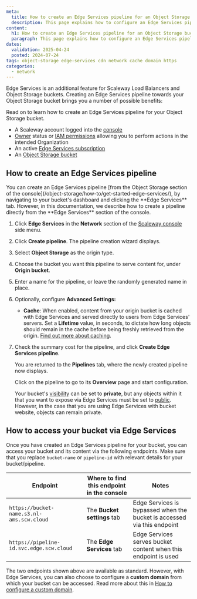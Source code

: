 ```yaml
---
meta:
  title: How to create an Edge Services pipeline for an Object Storage bucket
  description: This page explains how to configure an Edge Services pipeline for a Scaleway Object Storage bucket. Set up your own custom domain to point to your bucket, and enable a caching service for faster and more efficient delivery.
content:
  h1: How to create an Edge Services pipeline for an Object Storage bucket
  paragraph: This page explains how to configure an Edge Services pipeline for a Scaleway Object Storage bucket. Set up your own custom domain to point to your bucket, and enable a caching service for faster and more efficient delivery.
dates:
  validation: 2025-04-24
  posted: 2024-07-24
tags: object-storage edge-services cdn network cache domain https
categories:
  - network
---
```


Edge Services is an additional feature for Scaleway Load Balancers and Object Storage buckets. Creating an Edge Services pipeline towards your Object Storage bucket brings you a number of possible benefits:

<Macro id="edge-services-bucket-benefits" />

Read on to learn how to create an Edge Services pipeline for your Object Storage bucket.

<Macro id="requirements" />

- A Scaleway account logged into the [console](https://console.scaleway.com)
- [Owner](/iam/concepts/#owner) status or [IAM permissions](/iam/concepts/#permission) allowing you to perform actions in the intended Organization
- An active [Edge Services subscription](/edge-services/how-to/subscribe-edge-services/)
- An [Object Storage bucket](/object-storage/how-to/create-a-bucket/)

## How to create an Edge Services pipeline

<Message type="tip">
You can create an Edge Services pipeline [from the Object Storage section of the console](/object-storage/how-to/get-started-edge-services/), by navigating to your bucket's dashboard and clicking the **Edge Services** tab. However, in this documentation, we describe how to create a pipeline directly from the **Edge Services** section of the console.
</Message>

1. Click **Edge Services** in the **Network** section of the [Scaleway console](https://console.scaleway.com/) side menu.

2. Click **Create pipeline**. The pipeline creation wizard displays.

    <Lightbox src="scaleway-edge-create-pipeline-os.webp" alt="A screenshot of the Scaleway console shows the Edge Services pipeline creation wizard. It prompts you to select an origin type (Load Balancer or Object Storage), origin bucket, and choose a name for the pipeline." />

3. Select **Object Storage** as the origin type.

4. Choose the bucket you want this pipeline to serve content for, under **Origin bucket**.

5. Enter a name for the pipeline, or leave the randomly generated name in place.

6. Optionally, configure **Advanced Settings:**
    - **Cache**: When enabled, content from your origin bucket is cached with Edge Services and served directly to users from Edge Services' servers. Set a **Lifetime** value, in seconds, to dictate how long objects should remain in the cache before being freshly retrieved from the origin. [Find out more about caching](/edge-services/how-to/configure-cache/).

7. Check the summary cost for the pipeline, and click **Create Edge Services pipeline**.

    You are returned to the **Pipelines** tab, where the newly created pipeline now displays.

    Click on the pipeline to go to its **Overview** page and start configuration.

    <Message type="important">

    Your bucket's [visibility](/object-storage/concepts/#visibility) can be set to **private**, but any objects within it that you want to expose via Edge Services must be set to [public](/object-storage/how-to/manage-object-visibility/). However, in the case that you are using Edge Services with bucket website, objects can remain private.

    </Message>

## How to access your bucket via Edge Services

Once you have created an Edge Services pipeline for your bucket, you can access your bucket and its content via the following endpoints. Make sure that you replace `bucket-name` or `pipeline-id` with relevant details for your bucket/pipeline.

| Endpoint                                | Where to find this endpoint in the console | Notes                                                           |
|-----------------------------------------|--------------------------|-----------------------------------------------------------------------------------|
| `https://bucket-name.s3.nl-ams.scw.cloud` | The **Bucket settings** tab                | Edge Services is bypassed when the bucket is accessed via this endpoint  |
| `https://pipeline-id.svc.edge.scw.cloud`  | The **Edge Services** tab                  | Edge Services serves bucket content when this endpoint is used |

The two endpoints shown above are available as standard. However, with Edge Services, you can also choose to configure a **custom domain** from which your bucket can be accessed. Read more about this in [How to configure a custom domain](/edge-services/how-to/configure-custom-domain/).